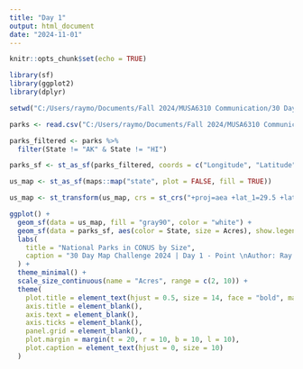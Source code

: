 ---
title: "Day 1"
output: html_document
date: "2024-11-01"
---

```{r setup, include=FALSE}
knitr::opts_chunk$set(echo = TRUE)
```

```{r, warning=FALSE}
library(sf)
library(ggplot2)
library(dplyr)
```

```{r, warning=FALSE}
setwd("C:/Users/raymo/Documents/Fall 2024/MUSA6310 Communication/30 Days Mapping Challenge/Day 1 Point")
```

```{r}
parks <- read.csv("C:/Users/raymo/Documents/Fall 2024/MUSA6310 Communication/30 Days Mapping Challenge/Day 1 Point/data/parks.csv")
```

```{r}
parks_filtered <- parks %>%
  filter(State != "AK" & State != "HI")

parks_sf <- st_as_sf(parks_filtered, coords = c("Longitude", "Latitude"), crs = 4326)

us_map <- st_as_sf(maps::map("state", plot = FALSE, fill = TRUE))

us_map <- st_transform(us_map, crs = st_crs("+proj=aea +lat_1=29.5 +lat_2=45.5 +lon_0=-96"))
```

```{r}
ggplot() +
  geom_sf(data = us_map, fill = "gray90", color = "white") + 
  geom_sf(data = parks_sf, aes(color = State, size = Acres), show.legend = FALSE) + 
  labs(
    title = "National Parks in CONUS by Size",
    caption = "30 Day Map Challenge 2024 | Day 1 - Point \nAuthor: Ray Ma \nSource: National Park Service"
  ) +
  theme_minimal() +
  scale_size_continuous(name = "Acres", range = c(2, 10)) +
  theme(
    plot.title = element_text(hjust = 0.5, size = 14, face = "bold", margin = margin(b = 10)),
    axis.title = element_blank(),
    axis.text = element_blank(),
    axis.ticks = element_blank(),
    panel.grid = element_blank(),
    plot.margin = margin(t = 20, r = 10, b = 10, l = 10),
    plot.caption = element_text(hjust = 0, size = 10)
  )
```